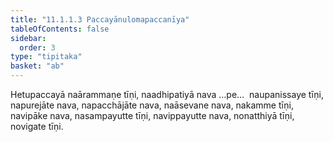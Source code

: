 ```yaml
---
title: "11.1.1.3 Paccayānulomapaccanīya"
tableOfContents: false
sidebar:
  order: 3
type: "tipitaka"
basket: "ab"
---
```



<DynamicBreadcrumb />

<Division number="10">

<Paragraph number="3546">
Hetupaccayā naārammaṇe tīṇi, naadhipatiyā nava …pe…  naupanissaye tīṇi, napurejāte nava, napacchājāte nava, naāsevane nava, nakamme tīṇi, navipāke nava, nasampayutte tīṇi, navippayutte nava, nonatthiyā tīṇi, novigate tīṇi.
</Paragraph>
</Division>